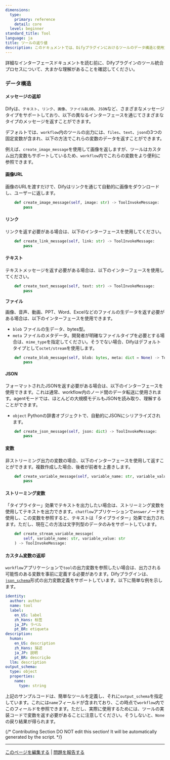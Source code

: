 ```yaml
---
dimensions:
  type:
    primary: reference
    detail: core
  level: beginner
standard_title: Tool
language: ja
title: ツールの返り値
description: このドキュメントでは、Difyプラグインにおけるツールのデータ構造と使用方法について詳しく説明します。内容には、さまざまなタイプのメッセージ（画像URL、リンク、テキスト、ファイル、JSON）を返す方法、変数およびストリーミング変数メッセージを作成する方法、そしてworkflowで参照しやすくするためにツールの出力変数スキーマを定義する方法が含まれます。
---
```


詳細なインターフェースドキュメントを読む前に、Difyプラグインのツール統合プロセスについて、大まかな理解があることを確認してください。

### データ構造

#### メッセージの返却

Difyは、`テキスト`、`リンク`、`画像`、`ファイルBLOB`、`JSON`など、さまざまなメッセージタイプをサポートしており、以下の異なるインターフェースを通じてさまざまなタイプのメッセージを返すことができます。

デフォルトでは、`workflow`内のツールの出力には、`files`、`text`、`json`の3つの固定変数が含まれ、以下の方法でこれらの変数のデータを返すことができます。

例えば、`create_image_message`を使用して画像を返しますが、ツールはカスタム出力変数もサポートしているため、`workflow`内でこれらの変数をより便利に参照できます。

#### **画像URL**

画像のURLを渡すだけで、Difyはリンクを通じて自動的に画像をダウンロードし、ユーザーに返します。

```python
    def create_image_message(self, image: str) -> ToolInvokeMessage:
        pass
```

#### **リンク**

リンクを返す必要がある場合は、以下のインターフェースを使用してください。

```python
    def create_link_message(self, link: str) -> ToolInvokeMessage:
        pass
```

#### **テキスト**

テキストメッセージを返す必要がある場合は、以下のインターフェースを使用してください。

```python
    def create_text_message(self, text: str) -> ToolInvokeMessage:
        pass
```

**ファイル**

画像、音声、動画、PPT、Word、Excelなどのファイルの生データを返す必要がある場合は、以下のインターフェースを使用できます。

* `blob` ファイルの生データ、bytes型。
* `meta` ファイルのメタデータ。開発者が明確なファイルタイプを必要とする場合は、`mime_type`を指定してください。そうでない場合、Difyはデフォルトタイプとして`octet/stream`を使用します。

```python
    def create_blob_message(self, blob: bytes, meta: dict = None) -> ToolInvokeMessage:
        pass
```

#### **JSON**

フォーマットされたJSONを返す必要がある場合は、以下のインターフェースを使用できます。これは通常、workflow内のノード間のデータ転送に使用されます。agentモードでは、ほとんどの大規模モデルもJSONを読み取り、理解することができます。

* `object` Pythonの辞書オブジェクトで、自動的にJSONにシリアライズされます。

```python
    def create_json_message(self, json: dict) -> ToolInvokeMessage:
        pass
```

#### **変数**

非ストリーミング出力の変数の場合、以下のインターフェースを使用して返すことができます。複数作成した場合、後者が前者を上書きします。

```python
    def create_variable_message(self, variable_name: str, variable_value: Any) -> ToolInvokeMessage:
        pass
```

#### **ストリーミング変数**

「タイプライター」効果でテキストを出力したい場合は、ストリーミング変数を使用してテキストを出力できます。`chatflow`アプリケーションで`answer`ノードを使用し、この変数を参照すると、テキストは「タイプライター」効果で出力されます。ただし、現在この方法は文字列型のデータのみをサポートしています。

```python
    def create_stream_variable_message(
        self, variable_name: str, variable_value: str
    ) -> ToolInvokeMessage:
```

#### カスタム変数の返却

`workflow`アプリケーションで`tool`の出力変数を参照したい場合は、出力される可能性のある変数を事前に定義する必要があります。Difyプラグインは、[`json_schema`](https://json-schema.org/)形式の出力変数定義をサポートしています。以下に簡単な例を示します。

```yaml
identity:
  author: author
  name: tool
  label:
    en_US: label
    zh_Hans: 标签
    ja_JP: ラベル
    pt_BR: etiqueta
description:
  human:
    en_US: description
    zh_Hans: 描述
    ja_JP: 説明
    pt_BR: descrição
  llm: description
output_schema:
  type: object
  properties:
    name:
      type: string
```

上記のサンプルコードは、簡単なツールを定義し、それに`output_schema`を指定しています。これには`name`フィールドが含まれており、この時点で`workflow`内でこのフィールドを参照できます。ただし、実際に使用するためには、ツールの実装コードで変数を返す必要があることに注意してください。そうしないと、`None`の戻り結果が得られます。

{/*
Contributing Section
DO NOT edit this section!
It will be automatically generated by the script.
*/}

---

[このページを編集する](https://github.com/langgenius/dify-docs/edit/main/plugin-dev-ja/0411-tool.mdx) | [問題を報告する](https://github.com/langgenius/dify-docs/issues/new?template=docs.yml)

